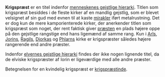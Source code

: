 {{title:Krigspræst}}
{{author:Laura Holmegaard}}
{{timestamp:2010-08-26T07:57:16Z}}
{{copyright:Krigspræst}}
'''Krigspræst''' er en titel indenfor [[menneskenes gejstlige hierarki]].
Titlen som krigspræst besiddes i de fleste kirker af en mandlig gejstlig, som er blevet velsignet af sin gud med evnen til at kaste [[mirakel|mirakler]] iført metalrustning.
Det er dog kun de mere kamporienterede kirker, der anerkender titlen som krigspræst som noget, der rent faktisk giver [[præst|præsten]] en plads højere oppe på den gejstlige rangstige end hans ligemænd af samme rang.
Kun i [[Arl|Arls]], [[Jorin|Jorins]], [[Ragil|Ragils]], [[Djorka|Djorkas]] og [[Phlarn|Phlarns]] kirke er krigspræster således højere rangerende end andre præster.

Indenfor [[elvernes gejstlige hierarki]] findes der ikke nogen lignende titel, da de elviske krigspræster af Iorin er ligeværdige med alle andre præster.

Betegnelsen for en kvindelig krigspræst er [[krigspræstinde]].